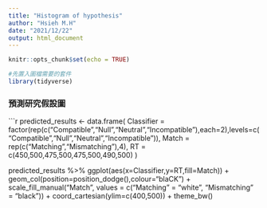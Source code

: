 ```yaml
---
title: "Histogram of hypothesis"
author: "Hsieh M.H"
date: "2021/12/22"
output: html_document
---
```


```r
knitr::opts_chunk$set(echo = TRUE)

#先置入圖檔需要的套件
library(tidyverse)
```
### 預測研究假設圖
```r
predicted_results <- data.frame(
    Classifier = factor(rep(c("Compatible","Null","Neutral","Incompatible"),each=2),levels=c("Compatible","Null","Neutral","Incompatible")),
    Match = rep(c("Matching","Mismatching"),4),
    RT = c(450,500,475,500,475,500,490,500)
)


predicted_results %>% ggplot(aes(x=Classifier,y=RT,fill=Match)) +
    geom_col(position=position_dodge(),colour="blaCK") +
    scale_fill_manual("Match", values = c("Matching" = "white", "Mismatching" = "black")) +
    coord_cartesian(ylim=c(400,500)) + 
    theme_bw()